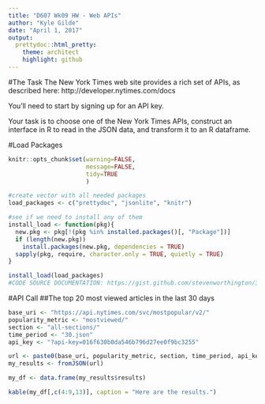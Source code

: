 ```yaml
---
title: "D607 Wk09 HW - Web APIs"
author: "Kyle Gilde"
date: "April 1, 2017"
output: 
  prettydoc::html_pretty:
    theme: architect
    highlight: github
---
```


#The Task
The New York Times web site provides a rich set of APIs, as described here: http://developer.nytimes.com/docs

You'll need to start by signing up for an API key.

Your task is to choose one of the New York Times APIs, construct an interface in R to read in the JSON data, and transform it to an R dataframe.

#Load Packages
```r
knitr::opts_chunk$set(warning=FALSE, 
                      message=FALSE,
                      tidy=TRUE
                      )

#create vector with all needed packages
load_packages <- c("prettydoc", "jsonlite", "knitr")

#see if we need to install any of them
install_load <- function(pkg){
  new.pkg <- pkg[!(pkg %in% installed.packages()[, "Package"])]
  if (length(new.pkg)) 
    install.packages(new.pkg, dependencies = TRUE)
  sapply(pkg, require, character.only = TRUE, quietly = TRUE)
}

install_load(load_packages)
#CODE SOURCE DOCUMENTATION: https://gist.github.com/stevenworthington/3178163
```

#API Call
##The top 20 most viewed articles in the last 30 days
```r
base_uri <- "https://api.nytimes.com/svc/mostpopular/v2/"
popularity_metric <- "mostviewed/"
section <- "all-sections/"
time_period <- "30.json"
api_key <- "?api-key=016f630b0da546b796d27ee0f9bc3255"

url <- paste0(base_uri, popularity_metric, section, time_period, api_key)
my_results <- fromJSON(url)

my_df <- data.frame(my_results$results)

kable(my_df[,c(4:9,13)], caption = "Here are the results.")
```
